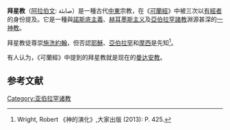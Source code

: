 {{赫耳墨斯主義}}
'''拜星教'''（[[阿拉伯文|阿拉伯文]]: صابئة）是一種古代[[中東|中東]]宗教，在《[[可蘭經|可蘭經]]》中被三次以[[有經者|有經者]]的身份提及。它是一種與[[諾斯底主義|諾斯底主義]]、[[赫耳墨斯主义|赫耳墨斯主义]]及[[亞伯拉罕諸教|亞伯拉罕諸教]]淵源甚深的[[一神教|一神教]]。

拜星教徒尊崇[[施洗約翰|施洗約翰]]，但否認[[耶穌|耶穌]]、[[亞伯拉罕|亞伯拉罕]]和[[摩西|摩西]]是先知<ref name="The Evolution of God">Wright, Robert 《神的演化》,大家出版 (2013): P. 425.</ref>。

有人认为，《可蘭經》中提到的拜星教就是现在的[[曼达安教|曼达安教]]。

==参考文献==
<references/>

[[Category:亚伯拉罕诸教|Category:亚伯拉罕诸教]]